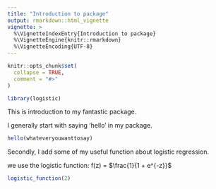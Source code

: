 ```yaml
---
title: "Introduction to package"
output: rmarkdown::html_vignette
vignette: >
  %\VignetteIndexEntry{Introduction to package}
  %\VignetteEngine{knitr::rmarkdown}
  %\VignetteEncoding{UTF-8}
---
```


```r
knitr::opts_chunk$set(
  collapse = TRUE,
  comment = "#>"
) 
```

```r
library(logistic)
```
This is introduction to my fantastic package.

I generally start with saying 'hello' in my package.
```r
hello(whateveryouwanttosay)
```

Secondly, I add some of my useful function about logistic regression.

we use the logistic function: f(z) = $\frac{1}{1 + e^{-z}}$

```r
logistic_function(2)
```

